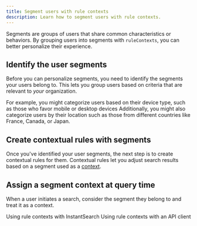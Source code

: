 ```yaml
---
title: Segment users with rule contexts
description: Learn how to segment users with rule contexts.
---
```



<Beta />

Segments are groups of users that share common characteristics or behaviors.
By grouping users into segments with `ruleContexts`, you can better personalize their experience.

## Identify the user segments

Before you can personalize segments, you need to identify the segments your users belong to.
This lets you group users based on criteria that are relevant to _your_ organization.

For example, you might categorize users based on their device type, such as those who favor mobile or desktop devices
Additionally, you might also categorize users by their location such as those from different countries like France, Canada, or Japan.

## Create contextual rules with segments

Once you've identified your user segments, the next step is to create contextual rules for them.
Contextual rules let you adjust search results based on a segment used as a [context](/guides/managing-results/rules/rules-overview/how-to/customize-search-results-by-platform).

## Assign a segment context at query time

When a user initiates a search, consider the segment they belong to and treat it as a context.

<CardGroup cols={2}>
  <Card title="Guide" icon="book" href="/guides/managing-results/rules/rules-overview/how-to/customize-search-results-by-platform/#assign-context-with-instantsearchs" horizontal="true">
    Using rule contexts with InstantSearch
  </Card>
  <Card title="Guide" icon="book" href="/guides/managing-results/rules/rules-overview/how-to/customize-search-results-by-platform/#assign-context-with-an-api-client" horizontal="true">
    Using rule contexts with an API client
  </Card>
</CardGroup>